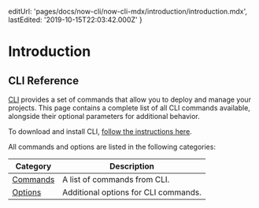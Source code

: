 
  editUrl: 'pages/docs/now-cli/now-cli-mdx/introduction/introduction.mdx',
  lastEdited: '2019-10-15T22:03:42.000Z'
}

# Introduction

## <NameWrapper name={PRODUCT_SHORT_NAME} /> CLI Reference

[<ProductShortName /> CLI](/download) provides a set of commands that allow you to deploy and manage your projects. This page contains a complete list of all <ProductShortName /> CLI commands available, alongside their optional parameters for additional behavior.

To download and install <ProductShortName /> CLI, [follow the instructions here](/download).

All commands and options are listed in the following categories:

| Category              | Description                                               |
| --------------------- | --------------------------------------------------------- |
| [Commands](#commands) | A list of commands from <ProductShortName /> CLI.         |
| [Options](#options)   | Additional options for <ProductShortName /> CLI commands. |
